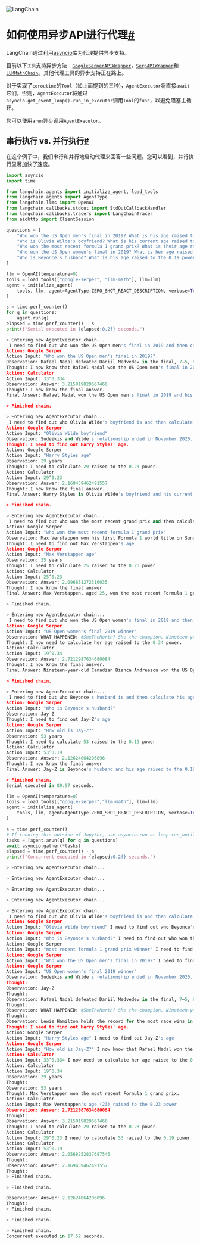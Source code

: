 

<Head>
  <script>
    {
      `(function() {
         var _hmt = _hmt || [];
(function() {
  var hm = document.createElement("script");
  hm.src = "https://hm.baidu.com/hm.js?e60fb290e204e04c5cb6f79b0ac1e697";
  var s = document.getElementsByTagName("script")[0]; 
  s.parentNode.insertBefore(hm, s);
})();
       })();`
    }
  </script>
</Head>

![LangChain](https://pica.zhimg.com/50/v2-56e8bbb52aa271012541c1fe1ceb11a2_r.gif)





如何使用异步API进行代理[#](#how-to-use-the-async-api-for-agents "此标题的永久链接")
=================================================================

LangChain通过利用[asyncio](https://docs.python.org/zh-cn/3/library/asyncio)库为代理提供异步支持。

目前以下`工具`支持异步方法：[`GoogleSerperAPIWrapper`](https://github.com/hwchase17/langchain/blob/master/langchain/utilities/google_serper.py)，[`SerpAPIWrapper`](https://github.com/hwchase17/langchain/blob/master/langchain/serpapi.py)和[`LLMMathChain`](https://github.com/hwchase17/langchain/blob/master/langchain/chains/llm_math/base.py)。其他代理工具的异步支持正在路上。

对于实现了`coroutine`的`Tool`（如上面提到的三种)，`AgentExecutor`将直接`await`它们。否则，`AgentExecutor`将通过`asyncio.get_event_loop().run_in_executor`调用`Tool`的`func`，以避免阻塞主循环。

您可以使用`arun`异步调用`AgentExecutor`。

串行执行 vs. 并行执行[#](#serial-vs-concurrent-execution "Permalink to this headline")
------------------------------------------------------------------------------

在这个例子中，我们串行和并行地启动代理来回答一些问题。您可以看到，并行执行显著加快了速度。

```python
import asyncio
import time

from langchain.agents import initialize_agent, load_tools
from langchain.agents import AgentType
from langchain.llms import OpenAI
from langchain.callbacks.stdout import StdOutCallbackHandler
from langchain.callbacks.tracers import LangChainTracer
from aiohttp import ClientSession

questions = [
    "Who won the US Open men's final in 2019? What is his age raised to the 0.334 power?",
    "Who is Olivia Wilde's boyfriend? What is his current age raised to the 0.23 power?",
    "Who won the most recent formula 1 grand prix? What is their age raised to the 0.23 power?",
    "Who won the US Open women's final in 2019? What is her age raised to the 0.34 power?",
    "Who is Beyonce's husband? What is his age raised to the 0.19 power?"
]

```
```python
llm = OpenAI(temperature=0)
tools = load_tools(["google-serper", "llm-math"], llm=llm)
agent = initialize_agent(
    tools, llm, agent=AgentType.ZERO_SHOT_REACT_DESCRIPTION, verbose=True
)

s = time.perf_counter()
for q in questions:
    agent.run(q)
elapsed = time.perf_counter() - s
print(f"Serial executed in {elapsed:0.2f} seconds.")

```

```python
> Entering new AgentExecutor chain...
 I need to find out who won the US Open men's final in 2019 and then calculate his age raised to the 0.334 power.
Action: Google Serper
Action Input: "Who won the US Open men's final in 2019?"
Observation: Rafael Nadal defeated Daniil Medvedev in the final, 7–5, 6–3, 5–7, 4–6, 6–4 to win the men's singles tennis title at the 2019 US Open. It was his fourth US ... Draw: 128 (16 Q / 8 WC). Champion: Rafael Nadal. Runner-up: Daniil Medvedev. Score: 7–5, 6–3, 5–7, 4–6, 6–4. Bianca Andreescu won the women's singles title, defeating Serena Williams in straight sets in the final, becoming the first Canadian to win a Grand Slam singles ... Rafael Nadal won his 19th career Grand Slam title, and his fourth US Open crown, by surviving an all-time comback effort from Daniil ... Rafael Nadal beats Daniil Medvedev in US Open final to claim 19th major title. World No2 claims 7-5, 6-3, 5-7, 4-6, 6-4 victory over Russian ... Rafael Nadal defeated Daniil Medvedev in the men's singles final of the U.S. Open on Sunday. Rafael Nadal survived. The 33-year-old defeated Daniil Medvedev in the final of the 2019 U.S. Open to earn his 19th Grand Slam title Sunday ... NEW YORK -- Rafael Nadal defeated Daniil Medvedev in an epic five-set match, 7-5, 6-3, 5-7, 4-6, 6-4 to win the men's singles title at the ... Nadal previously won the U.S. Open three times, most recently in 2017. Ahead of the match, Nadal said he was “super happy to be back in the ... Watch the full match between Daniil Medvedev and Rafael ... Duration: 4:47:32. Posted: Mar 20, 2020. US Open 2019: Rafael Nadal beats Daniil Medvedev · Updated: Sep. 08, 2019, 11:11 p.m. |; Published: Sep · Published: Sep. 08, 2019, 10:06 p.m.. 26. US Open ...
Thought: I now know that Rafael Nadal won the US Open men's final in 2019 and he is 33 years old.
Action: Calculator
Action Input: 33^0.334
Observation: Answer: 3.215019829667466
Thought: I now know the final answer.
Final Answer: Rafael Nadal won the US Open men's final in 2019 and his age raised to the 0.334 power is 3.215019829667466.

> Finished chain.

> Entering new AgentExecutor chain...
 I need to find out who Olivia Wilde's boyfriend is and then calculate his age raised to the 0.23 power.
Action: Google Serper
Action Input: "Olivia Wilde boyfriend"
Observation: Sudeikis and Wilde's relationship ended in November 2020. Wilde was publicly served with court documents regarding child custody while she was presenting Don't Worry Darling at CinemaCon 2022. In January 2021, Wilde began dating singer Harry Styles after meeting during the filming of Don't Worry Darling.
Thought: I need to find out Harry Styles' age.
Action: Google Serper
Action Input: "Harry Styles age"
Observation: 29 years
Thought: I need to calculate 29 raised to the 0.23 power.
Action: Calculator
Action Input: 29^0.23
Observation: Answer: 2.169459462491557
Thought: I now know the final answer.
Final Answer: Harry Styles is Olivia Wilde's boyfriend and his current age raised to the 0.23 power is 2.169459462491557.

> Finished chain.

> Entering new AgentExecutor chain...
 I need to find out who won the most recent grand prix and then calculate their age raised to the 0.23 power.
Action: Google Serper
Action Input: "who won the most recent formula 1 grand prix"
Observation: Max Verstappen won his first Formula 1 world title on Sunday after the championship was decided by a last-lap overtake of his rival Lewis Hamilton in the Abu Dhabi Grand Prix. Dec 12, 2021
Thought: I need to find out Max Verstappen's age
Action: Google Serper
Action Input: "Max Verstappen age"
Observation: 25 years
Thought: I need to calculate 25 raised to the 0.23 power
Action: Calculator
Action Input: 25^0.23
Observation: Answer: 2.096651272316035
Thought: I now know the final answer
Final Answer: Max Verstappen, aged 25, won the most recent Formula 1 grand prix and his age raised to the 0.23 power is 2.096651272316035.

> Finished chain.

> Entering new AgentExecutor chain...
 I need to find out who won the US Open women's final in 2019 and then calculate her age raised to the 0.34 power.
Action: Google Serper
Action Input: "US Open women's final 2019 winner"
Observation: WHAT HAPPENED: #SheTheNorth? She the champion. Nineteen-year-old Canadian Bianca Andreescu sealed her first Grand Slam title on Saturday, downing 23-time major champion Serena Williams in the 2019 US Open women's singles final, 6-3, 7-5. Sep 7, 2019
Thought: I now need to calculate her age raised to the 0.34 power.
Action: Calculator
Action Input: 19^0.34
Observation: Answer: 2.7212987634680084
Thought: I now know the final answer.
Final Answer: Nineteen-year-old Canadian Bianca Andreescu won the US Open women's final in 2019 and her age raised to the 0.34 power is 2.7212987634680084.

> Finished chain.

> Entering new AgentExecutor chain...
 I need to find out who Beyonce's husband is and then calculate his age raised to the 0.19 power.
Action: Google Serper
Action Input: "Who is Beyonce's husband?"
Observation: Jay-Z
Thought: I need to find out Jay-Z's age
Action: Google Serper
Action Input: "How old is Jay-Z?"
Observation: 53 years
Thought: I need to calculate 53 raised to the 0.19 power
Action: Calculator
Action Input: 53^0.19
Observation: Answer: 2.12624064206896
Thought: I now know the final answer
Final Answer: Jay-Z is Beyonce's husband and his age raised to the 0.19 power is 2.12624064206896.

> Finished chain.
Serial executed in 89.97 seconds.

```

```python
llm = OpenAI(temperature=0)
tools = load_tools(["google-serper","llm-math"], llm=llm)
agent = initialize_agent(
    tools, llm, agent=AgentType.ZERO_SHOT_REACT_DESCRIPTION, verbose=True
)

s = time.perf_counter()
# If running this outside of Jupyter, use asyncio.run or loop.run_until_complete
tasks = [agent.arun(q) for q in questions]
await asyncio.gather(*tasks)
elapsed = time.perf_counter() - s
print(f"Concurrent executed in {elapsed:0.2f} seconds.")

```

```python
> Entering new AgentExecutor chain...

> Entering new AgentExecutor chain...

> Entering new AgentExecutor chain...

> Entering new AgentExecutor chain...

> Entering new AgentExecutor chain...
 I need to find out who Olivia Wilde's boyfriend is and then calculate his age raised to the 0.23 power.
Action: Google Serper
Action Input: "Olivia Wilde boyfriend" I need to find out who Beyonce's husband is and then calculate his age raised to the 0.19 power.
Action: Google Serper
Action Input: "Who is Beyonce's husband?" I need to find out who won the most recent formula 1 grand prix and then calculate their age raised to the 0.23 power.
Action: Google Serper
Action Input: "most recent formula 1 grand prix winner" I need to find out who won the US Open men's final in 2019 and then calculate his age raised to the 0.334 power.
Action: Google Serper
Action Input: "Who won the US Open men's final in 2019?" I need to find out who won the US Open women's final in 2019 and then calculate her age raised to the 0.34 power.
Action: Google Serper
Action Input: "US Open women's final 2019 winner"
Observation: Sudeikis and Wilde's relationship ended in November 2020. Wilde was publicly served with court documents regarding child custody while she was presenting Don't Worry Darling at CinemaCon 2022. In January 2021, Wilde began dating singer Harry Styles after meeting during the filming of Don't Worry Darling.
Thought:
Observation: Jay-Z
Thought:
Observation: Rafael Nadal defeated Daniil Medvedev in the final, 7–5, 6–3, 5–7, 4–6, 6–4 to win the men's singles tennis title at the 2019 US Open. It was his fourth US ... Draw: 128 (16 Q / 8 WC). Champion: Rafael Nadal. Runner-up: Daniil Medvedev. Score: 7–5, 6–3, 5–7, 4–6, 6–4. Bianca Andreescu won the women's singles title, defeating Serena Williams in straight sets in the final, becoming the first Canadian to win a Grand Slam singles ... Rafael Nadal won his 19th career Grand Slam title, and his fourth US Open crown, by surviving an all-time comback effort from Daniil ... Rafael Nadal beats Daniil Medvedev in US Open final to claim 19th major title. World No2 claims 7-5, 6-3, 5-7, 4-6, 6-4 victory over Russian ... Rafael Nadal defeated Daniil Medvedev in the men's singles final of the U.S. Open on Sunday. Rafael Nadal survived. The 33-year-old defeated Daniil Medvedev in the final of the 2019 U.S. Open to earn his 19th Grand Slam title Sunday ... NEW YORK -- Rafael Nadal defeated Daniil Medvedev in an epic five-set match, 7-5, 6-3, 5-7, 4-6, 6-4 to win the men's singles title at the ... Nadal previously won the U.S. Open three times, most recently in 2017. Ahead of the match, Nadal said he was “super happy to be back in the ... Watch the full match between Daniil Medvedev and Rafael ... Duration: 4:47:32. Posted: Mar 20, 2020. US Open 2019: Rafael Nadal beats Daniil Medvedev · Updated: Sep. 08, 2019, 11:11 p.m. |; Published: Sep · Published: Sep. 08, 2019, 10:06 p.m.. 26. US Open ...
Thought:
Observation: WHAT HAPPENED: #SheTheNorth? She the champion. Nineteen-year-old Canadian Bianca Andreescu sealed her first Grand Slam title on Saturday, downing 23-time major champion Serena Williams in the 2019 US Open women's singles final, 6-3, 7-5. Sep 7, 2019
Thought:
Observation: Lewis Hamilton holds the record for the most race wins in Formula One history, with 103 wins to date. Michael Schumacher, the previous record holder, ... Michael Schumacher (top left) and Lewis Hamilton (top right) have each won the championship a record seven times during their careers, while Sebastian Vettel ( ... Grand Prix, Date, Winner, Car, Laps, Time. Bahrain, 05 Mar 2023, Max Verstappen VER, Red Bull Racing Honda RBPT, 57, 1:33:56.736. Saudi Arabia, 19 Mar 2023 ... The Red Bull driver Max Verstappen of the Netherlands celebrated winning his first Formula 1 world title at the Abu Dhabi Grand Prix. Perez wins sprint as Verstappen, Russell clash. Red Bull's Sergio Perez won the first sprint of the 2023 Formula One season after catching and passing Charles ... The most successful driver in the history of F1 is Lewis Hamilton. The man from Stevenage has won 103 Grands Prix throughout his illustrious career and is still ... Lewis Hamilton: 103. Max Verstappen: 37. Michael Schumacher: 91. Fernando Alonso: 32. Max Verstappen and Sergio Perez will race in a very different-looking Red Bull this weekend after the team unveiled a striking special livery for the Miami GP. Lewis Hamilton holds the record of most victories with 103, ahead of Michael Schumacher (91) and Sebastian Vettel (53). Schumacher also holds the record for the ... Lewis Hamilton holds the record for the most race wins in Formula One history, with 103 wins to date. Michael Schumacher, the previous record holder, is second ...
Thought: I need to find out Harry Styles' age.
Action: Google Serper
Action Input: "Harry Styles age" I need to find out Jay-Z's age
Action: Google Serper
Action Input: "How old is Jay-Z?" I now know that Rafael Nadal won the US Open men's final in 2019 and he is 33 years old.
Action: Calculator
Action Input: 33^0.334 I now need to calculate her age raised to the 0.34 power.
Action: Calculator
Action Input: 19^0.34
Observation: 29 years
Thought:
Observation: 53 years
Thought: Max Verstappen won the most recent Formula 1 grand prix.
Action: Calculator
Action Input: Max Verstappen's age (23) raised to the 0.23 power
Observation: Answer: 2.7212987634680084
Thought:
Observation: Answer: 3.215019829667466
Thought: I need to calculate 29 raised to the 0.23 power.
Action: Calculator
Action Input: 29^0.23 I need to calculate 53 raised to the 0.19 power
Action: Calculator
Action Input: 53^0.19
Observation: Answer: 2.0568252837687546
Thought:
Observation: Answer: 2.169459462491557
Thought:
> Finished chain.

> Finished chain.

Observation: Answer: 2.12624064206896
Thought:
> Finished chain.

> Finished chain.

> Finished chain.
Concurrent executed in 17.52 seconds.

```

